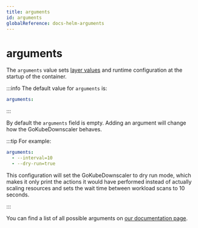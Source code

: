 ```yaml
---
title: arguments
id: arguments
globalReference: docs-helm-arguments
---
```


# arguments

The `arguments` value sets [layer values](ref:docs-layers) and runtime configuration at the startup of the container.

:::info
The default value for `arguments` is:

```yaml
arguments:
```

:::

By default the `arguments` field is empty. Adding an argument will change how the GoKubeDownscaler behaves.

:::tip For example:

```yaml
arguments:
  - --interval=10
  - --dry-run=true
```

This configuration will set the GoKubeDownscaler to dry run mode, which makes it only print the actions it would have performed instead of actually scaling resources and sets the wait time between workload scans to 10 seconds.

:::

You can find a list of all possible arguments on [our documentation page](ref:docs-arguments).
